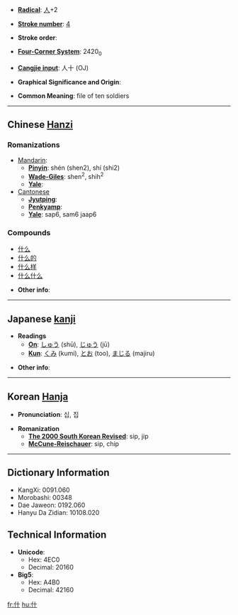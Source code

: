 * '''[[Wiktionary:Chinese radical index| Radical]]''': [[Wiktionary:Chinese radical index 人|人]]+2

* '''[[Wiktionary:Chinese total strokes index|Stroke number]]''': [[Wiktionary:Chinese total strokes index 4|4]]

* '''Stroke order''': 

* '''[[Wiktionary:Chinese four corner index|Four-Corner System]]''': 2420<sub>0</sub>

* '''[[Wiktionary:Chinese Cangjie index|Cangjie input]]''': 人十 (OJ)

* '''Graphical Significance and Origin''': 

* '''Common Meaning''': file of ten soldiers

----

== Chinese [[Hanzi]] ==

===Romanizations===
* [[Mandarin]]:
** '''[[Pinyin]]''': shén (shen2), shí (shi2)
** '''[[Wade-Giles]]''': shen<sup>2</sup>, shih<sup>2</sup>
** '''[[Yale]]''': 
*[[Cantonese]]
**'''[[Jyutping]]''':
**'''[[Penkyamp]]''': 
**'''[[Yale]]''': sap6, sam6 jaap6

===Compounds===
*[[什么]]
*[[什么的]]
*[[什么样]]
*[[什么什么]]

* '''Other info''': 

----

== Japanese [[kanji]] ==

* '''Readings'''
** '''[[On]]''': [[しゅう]] (shū), [[じゅう]] (jū)
** '''[[Kun]]''': [[くみ]] (kumi), [[とお]] (too), [[まじる]] (majiru)

* '''Other info''':  

----

== Korean [[Hanja]] ==

* '''Pronunciation''': 십, 집

* '''Romanization'''
** '''[[The 2000 South Korean Revised Romanization|The 2000 South Korean Revised]]''': sip, jip
** '''[[McCune-Reischauer]]''': sip, chip

----

== Dictionary Information ==

* KangXi: 0091.060
* Morobashi: 00348
* Dae Jaweon: 0192.060
* Hanyu Da Zidian: 10108.020

== Technical Information ==

* '''Unicode''':
** Hex: 4EC0
** Decimal: 20160
* '''Big5''':
** Hex: A4B0
** Decimal: 42160

[[fr:什]]
[[hu:什]]